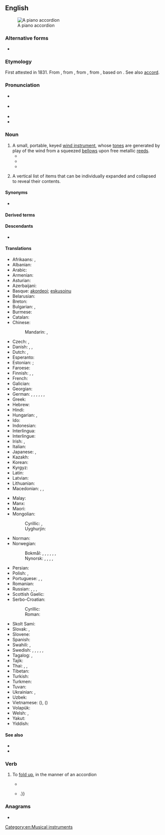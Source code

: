 ==English==
{{wikipedia}}
[[Image:Fisarmonica_nera_a_piano.png|thumb|right|A piano accordion]]

===Alternative forms===
* {{alter|en|accordeon||dated}}

===Etymology===
First attested in 1831. From {{bor|en|de|Akkordeon}}, from {{m|de|Akkord||harmony}}, from {{der|en|fr|accord}}, from {{der|en|fro|acorder}}, based on {{der|en|it|accordare||to tune}}. See also [[accord]].

===Pronunciation===
* {{a|RP}} {{IPA|en|/əˈkɔ(ɹ).di.ˌən/}}
* {{a|US}} {{IPA|en|/ə.ˈkɔɹ.di.ən/}}
* {{audio|en|en-us-accordion.ogg|Audio (US)}}
* {{hyphenation|en|ac|cord|i|on}}

===Noun===
{{en-noun}}

# A small, portable, keyed [[wind instrument]], whose [[tone]]s are generated by play of the wind from a squeezed [[bellows]] upon free metallic [[reed]]s.
#* {{quote-book|en|year=1869|author={{w|Mark Twain}}|title=Innocents Abroad|passage=A disreputable '''accordion''' that had a leak somewhere and breathed louder than it squawked.}}
#* {{quote-book|en|year=1911|author={{w|Ambrose Bierce}}|title=Devil’s Dictionary|passage='''Accordion''': an instrument in harmony with the sentiments of an assassin.}}
#* {{quote-book|en|year=1922|author={{w|James Joyce}}|title=Ulysses|passage=An '''accordion''' underskirt of blue silk moirette.}}
# {{lb|en|GUI}} A vertical list of items that can be individually expanded and collapsed to reveal their contents.

====Synonyms====
* {{l|en|squeezebox}}

====Derived terms====
{{der3|en|accordion file
|accordion player
|accordionist
|button accordion
|piano accordion
}}

====Descendants====
* {{desc|ga|acordán|bor=1}}

====Translations====
{{trans-top|a small, portable, keyed wind instrument}}
* Afrikaans: {{t|af|akkordeon}}, {{t|af|trekklavier}}
* Albanian: {{t+|sq|fizarmonikë|f}}
* Arabic: {{t|ar|أَكُورْدِيُون|m|tr=ʾakurdiyūn}}
* Armenian: {{t+|hy|ակորդեոն}}
* Asturian: {{t|ast|acordión|f}}
* Azerbaijani: {{t|az|akkordeon}}
* Basque: [[akordeoi]]; [[eskusoinu]]
* Belarusian: {{t|be|акардэо́н|m}}
* Breton: {{t|br|akordeon|m}}
* Bulgarian: {{t|bg|хармо́ника|f}}, {{t+|bg|акордео́н|m}}
* Burmese: {{t+|my|အကော်ဒီယံ}}
* Catalan: {{t+|ca|acordió|m}}
* Chinese:
*: Mandarin: {{t+|cmn|手風琴}}, {{t+|cmn|手风琴|tr=shǒufēngqín}}
* Czech: {{t|cs|akordeon|m}}, {{t+|cs|harmonika|f}}
* Danish: {{t|da|trækharmonika|c}}, {{t+|da|harmonika|c}}, {{t+|da|akkordeon|n}} {{qualifier|with free-bass system}}
* Dutch: {{t+|nl|accordeon|n}}, {{t+|nl|harmonica|m}}
* Esperanto: {{t|eo|akordiono}}
* Estonian: {{t+|et|akordion}}; {{t|et|lõõtspill}}
* Faroese: {{t|fo|harmonika|f}}
* Finnish: {{t+|fi|harmonikka}}, {{t+|fi|haitari}}, {{t+|fi|hanuri}}
* French: {{t+|fr|accordéon|m}}
* Galician: {{t+|gl|acordeón|m}}
* Georgian: {{t|ka|აკორდეონი}}
* German: {{t+|de|Akkordeon|n}}, {{t+|de|Ziehharmonika|f}}, {{t|de|Handharmonika|f}}, {{t|de|Handorgel|f}}, {{qualifier|regional}} {{t|de|Quetsche|f}}, {{qualifier|slangy, humorous}} {{t+|de|Quetschkommode|f}}, {{t+|de|Schifferklavier|n}}
* Greek: {{t+|el|ακορντεόν|n}}
* Hebrew: {{t+|he|אָקּוֹרְדִּיּוֹן|m|tr=akordiyón}}
* Hindi: {{t|hi|अकॉर्डियन}}
* Hungarian: {{t+|hu|harmonika}}, {{t+|hu|tangóharmonika}}
* Ido: {{t+|io|akordeono}}
* Indonesian: {{t+|id|akordeon}}
* Interlingua: {{t|ia|accordion}}
* Interlingue: {{t|ie|acordeon}}
* Irish: {{t|ga|cairdín|m}}, {{t|ga|acordán|m}}
* Italian: {{t+|it|fisarmonica|f}}
* Japanese: {{t|ja|アコーデオン|tr=akōdeon}}, {{t+|ja|手風琴|tr=てふうきん, tefūkin}}
* Kazakh: {{t|kk|аккордеон}}
* Korean: {{t+|ko|아코디언}}
* Kyrgyz: {{t+|ky|аккордеон}}
* Latin: {{t|la|accordio|f}}
* Latvian: {{t|lv|akordeons|m}}
* Lithuanian: {{t|lt|akordeonas|m}}
* Macedonian: {{t|mk|армоника|f}}, {{t|mk|хармоника|f}}, {{t|mk|акордео́н|m}}
{{trans-mid}}
* Malay: {{t|ms|akordion}}
* Manx: {{t|gv|coardeen|m}}
* Maori: {{t|mi|kōriana}}
* Mongolian:
*: Cyrillic: {{t|mn|баян хуур}}, {{t|mn|аккордеон}} 
*: Uyghurjin: {{t|mn|ᠪᠠᠶᠠᠨ ᠬᠤᠭᠤᠷ}}
* Norman: {{t|nrf|accordéon|m}} {{qualifier|Jersey}}
* Norwegian:
*: Bokmål: {{t|nb|trekkspell|n}}, {{t|nb|trekkspill|n}}, {{t|nb|dragspell|n}}, {{t|nb|dragspill|n}}, {{t|nb|trekkharmonika|m}}, {{t|nb|harmonika|m}}, {{t+|nb|akkordeon|n}}
*: Nynorsk: {{t|nn|trekkspel|n}}, {{t|nn|dragspel|n}}, {{t|nn|trekkharmonika|m}}, {{t|nn|harmonika|m}}, {{t|nn|akkordeon|n}}
* Persian: {{t+|fa|آکاردئون|tr=âkârde'on}}
* Polish: {{t+|pl|akordeon|m-in}}, {{t|pl|harmonia ręczna|f}}
* Portuguese: {{t+|pt|acordeão|m}}, {{t+|pt|gaita|f}} {{qualifier|South Brazil}}, {{t+|pt|sanfona|f}}
* Romanian: {{t+|ro|acordeon|n}}
* Russian: {{t+|ru|гармо́ника|f}}, {{t+|ru|гармо́нь|f}}, {{t+|ru|аккордео́н|m}}, {{t+|ru|бая́н|m}}
* Scottish Gaelic: {{t|gd|bogsa-ciùil|m}}
* Serbo-Croatian:
*: Cyrillic: {{t|sh|хармо̀ника|f}}
*: Roman: {{t+|sh|harmònika|f}}
* Skolt Sami: {{t|sms|garmaan}}
* Slovak: {{t+|sk|harmonika|f}}, {{t|sk|akordeón|m}}
* Slovene: {{t+|sl|harmọ́nika|f}}
* Spanish: {{t+|es|acordeón|m}}
* Swahili: {{t|sw|kodiani}}, {{t+|sw|harimuni}}
* Swedish: {{t+|sv|dragspel|n}}, {{t+|sv|ackordeon|n}}, {{t+|sv|ackordion|n}}, {{t+|sv|dragharmonika|c}}, {{t+|sv|harmonika|c}}, {{t+|sv|handklaver|n}}
* Tagalog: {{t|tl|akordeyon}}, {{t|tl|akurdyon}}
* Tajik: {{t|tg|аккордеон}}
* Thai: {{t|th|หีบเพลงชัก}}, {{t|th|หีบเพลง}}, {{t|th|แอกคอร์เดียน}}
* Tibetan: {{t|bo|ལག་སྦྲེང}}
* Turkish: {{t+|tr|akordiyon}}
* Turkmen: {{t+|tk|akkordeon}}
* Tuvan: {{t|tyv|аккордеон}}
* Ukrainian: {{t+|uk|акордео́н|m}}, {{t+|uk|гармо́нія|f}}
* Uzbek: {{t+|uz|akkordeon}}
* Vietnamese: {{t+|vi|phong cầm}} ({{t|vi|風琴|sc=Hani}}), {{t|vi|đàn xếp}} ({{t|vi|[[彈]][[疊]]|sc=Hani}})
* Volapük: {{t|vo|tiraharmonöm}}
* Welsh: {{t|cy|acordion|m}}, {{t|cy|cordion|m}} {{qualifier|colloquial}}
* Yakut: {{t|sah|аккордеон}}
* Yiddish: {{t|yi|אַקאָרדעאָן|m}}
{{trans-bottom}}

====See also====
* {{l|en|bandoneon}}
* {{l|en|concertina}}

===Verb===
{{en-verb}}

# {{lb|en|transitive|intransitive}} To [[fold up]], in the manner of an accordion
#* {{quote-journal|en|date=December 29, 2000|author=Charles Dickinson|title=Qi|work=Chicago Reader|url=https://securesite.chireader.com/cgi-bin/Archive/abridged2.bat?path=2000/001229/QI
|passage=Still in reverse, she goosed the gas and '''accordioned''' the running board a fraction of an inch more.}}
#* {{quote-book|en|year=2005|author=[[w:Cory Doctorow|Cory Doctorow]]|title=Someone Comes to Town, Someone Leaves Town|chapter=|edition=|url=http://www.gutenberg.org/etext/18224
|passage=It '''accordioned''' down and he tugged the shirt around it so that it came free{{...|, and then he slid the front of the shirt down over her breasts, painfully aware of his erection as the fabric rustled down over her rounded belly}}.}}

===Anagrams===
* {{anagrams|en|a=accdinoor|Concordia}}

[[Category:en:Musical instruments]]